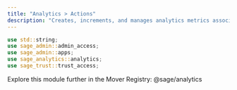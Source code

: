 ```yaml
---
title: "Analytics > Actions"
description: "Creates, increments, and manages analytics metrics associated with channels, groups, and users."
---
```


```rust
use std::string;
use sage_admin::admin_access;
use sage_admin::apps;
use sage_analytics::analytics;
use sage_trust::trust_access;
```

<Tip>
  Explore this module further in the Mover Registry: @sage/analytics
</Tip>